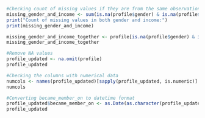 
```{r}
#Checking count of missing values if they are from the same observations
missing_gender_and_income <- sum(is.na(profile$gender) & is.na(profile$income))
print("Count of missing values in both gender and income:")
print(missing_gender_and_income)
```

```{r}
missing_gender_and_income_together <- profile[is.na(profile$gender) & is.na(profile$income), ]
missing_gender_and_income_together
```


```{r}
#Remove NA values
profile_updated <- na.omit(profile)
profile_updated
```
```{r}
#Checking the columns with numerical data 
numcols <- names(profile_updated)[sapply(profile_updated, is.numeric)]
numcols

```

```{r}
#Converting became_member_on to datetime format
profile_updated$became_member_on <- as.Date(as.character(profile_updated$became_member_on), format = "%Y%m%d")
profile_updated

```
























